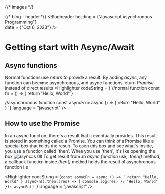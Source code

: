 
{/* images */}


{/* blog - header */}
<Blogheader 
heading = {"Javascript Asynchronous Programming"}  
date = {"Oct 6, 2023"}
/>

# Getting start with Async/Await

## Async functions
Normal functions use <i>return</i> to provide a result. By adding <i>async</i>, any function can become asynchronous, and async functions return <i>Promise</i> instead of direct results
<Highlighter
	codeString = {`//normal function
const fn = () =>  {
	return "Hello, World"
}

//asynchronous function
const asyncFn = async () => {
	return "Hello, World"
}
`}
	language = "javascript"
/>
## How to use the Promise
 In an async function, there's a result that it eventually provides. This result is stored in something called a Promise. You can think of a Promise like a special box that holds the result. To open this box and see what's inside, you use a function called 'then'. When you use 'then', it's like opening the box
<Image
	src = {asyncJs_00}
	alt = "asyncJs 00"
 />
To get result from an <i>async function</i> use, <i>.then()</i> method, a callback function inside<i>.then()</i> method holds the result of asynchronous function i.e 

<Highlighter
	codeString = {`const asyncFn = async () => {
 return "Hello, World"
}
asyncFn().then((res) => {
 console.log(res)
 // "Hello, World"
})s
asyncFn()
`}
	language = "javascript"
 />
